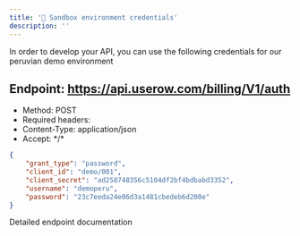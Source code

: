 ```yaml
---
title: '🔑 Sandbox environment credentials'
description: ''
---
```


In order to develop your API, you can use the following credentials for our peruvian demo environment

## Endpoint: https://api.userow.com/billing/V1/auth
* Method: POST
* Required headers:
* Content-Type: application/json
* Accept: \*/\*

```json
{
    "grant_type": "password",
    "client_id": "demo/001",
    "client_secret": "ad258748356c5104df2bf4bdbabd3352",
    "username": "demoperu",
    "password": "23c7eeda24e06d3a1481cbedeb6d200e"
}
```

<CardGroup cols={1}>
    <Card
        title="API Reference POST /auth"
        icon="terminal"
        href="/api-reference/endpoint/authenticate-and-receive-a-bearer-token"
    >
        Detailed endpoint documentation
    </Card>
</CardGroup>